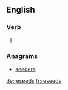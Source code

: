 ==English==

===Verb===
{{head|en}}

# {{en-third-person singular of|reseed}}

===Anagrams===
* [[seeders#English|seeders]]

[[de:reseeds]]
[[fr:reseeds]]